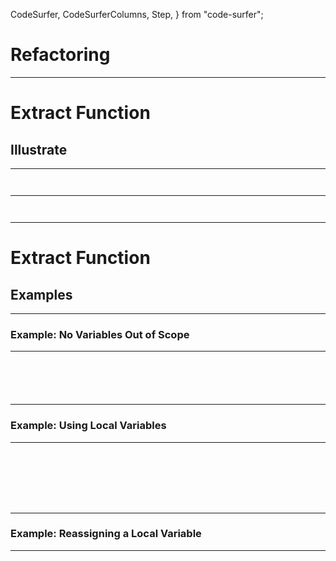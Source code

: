   CodeSurfer,
  CodeSurferColumns,
  Step,
} from "code-surfer";


# Refactoring

---

# Extract Function
## Illustrate

---

<CodeSurfer>

```js file=./src/ch6/extractFunction.js title="Extract Function Illustrate"
```

```js file=./src/ch6/extractFunctionRefactored.js title="Extract Function Illustrate"
```

</CodeSurfer>

---

<CodeSurferColumns>

<Step title="Illustrate Diff">

```js file=./src/ch6/extractFunction.js 5:7
```

```js file=./src/ch6/extractFunctionRefactored.js 4:9
```

</Step>

</CodeSurferColumns>

---

# Extract Function
## Examples

---

### Example: No Variables Out of Scope

---

<CodeSurfer>

```js file=./src/ch6/Eg1.js title="Example: No Variables Out of Scope"
```

```diff 3:5,18:20 subtitle="We want to refactoring these code by Extract Function."
```

```js file=./src/ch6/Eg1-1.js
```

```js file=./src/ch6/Eg1-2.js
```

```diff 3,15,17:22,25:29 subtitle="done"
```

</CodeSurfer>

---

### Example: Using Local Variables

---

<CodeSurfer>

```js file=./src/ch6/Eg2.js title="Example: Using Local Variables"
```

```diff 8:18 subtitle="We want to refactoring these code by Extract Function, but they dependent on local variables"
```

```js file=./src/ch6/Eg2-1.js subtitle="Extract the code to a function"
```

```js file=./src/ch6/Eg2-2.js subtitle="Replace with that functin, and pass the arguments"
```

```js file=./src/ch6/Eg2-3.js subtitle="Extract the code to a function"
```

```js file=./src/ch6/Eg2-4.js subtitle="Replace with that functin, and pass the arguments"
```

```diff 8,9,18:31 subtitle="done"
```

</CodeSurfer>

---

### Example: Reassigning a Local Variable

---

<CodeSurfer>

```js file=./src/ch6/Eg3.js title="Example: Reassigning a Local Variable"
```

```diff 2,4:7 subtitle="We want to refactoring these code by Extract Function, but there is a local variable reassigned"
```

```js file=./src/ch6/Eg3-1.js subtitle="slide the declaration"
```

```js file=./src/ch6/Eg3-2.js subtitle="Extract the code to a function"
```

```diff 40 subtitle="And remember to return the reassigned variable"
```

```js file=./src/ch6/Eg3-3.js
```

```js file=./src/ch6/Eg3-4.js subtitle="Change to a better name"
```

```diff 3,5[25:36],29:35 subtitle="done"
```

</CodeSurfer>
